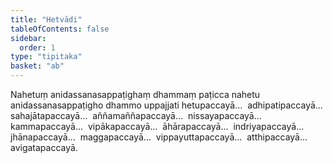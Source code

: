 ```yaml
---
title: "Hetvādi"
tableOfContents: false
sidebar:
  order: 1
type: "tipitaka"
basket: "ab"
---
```



<DynamicBreadcrumb />

<Division number="541">

<Paragraph number="1216">
Nahetuṃ anidassanasappaṭighaṃ dhammaṃ paṭicca nahetu anidassanasappaṭigho dhammo uppajjati hetupaccayā…  adhipatipaccayā…  sahajātapaccayā…  aññamaññapaccayā…  nissayapaccayā…  kammapaccayā…  vipākapaccayā…  āhārapaccayā…  indriyapaccayā…  jhānapaccayā…  maggapaccayā…  vippayuttapaccayā…  atthipaccayā…  avigatapaccayā.
</Paragraph>
</Division>